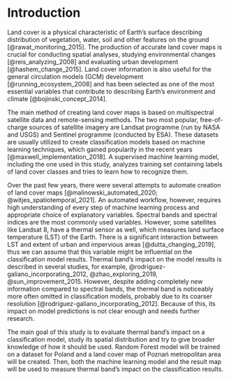 # Introduction {#sec-intro}

Land cover is a physical characteristic of Earth's surface describing distribution of vegetation, water, soil and other features on the ground [@rawat_monitoring_2015].
The production of accurate land cover maps is crucial for conducting spatial analyses, studying environmental changes [@reis_analyzing_2008] and evaluating urban development [@hashem_change_2015].
Land cover information is also useful for the general circulation models (GCM) development [@running_ecosystem_2008] and has been selected as one of the most essential variables that contribute to describing Earth's environment and climate [@bojinski_concept_2014].

The main method of creating land cover maps is based on multispectral satellite data and remote-sensing methods.
The two most popular, free-of-charge sources of satellite imagery are Landsat programme (run by NASA and USGS) and Sentinel programme (conducted by ESA).
These datasets are usually utilized to create classification models based on machine learning techniques, which gained popularity in the recent years [@maxwell_implementation_2018].
A supervised machine learning model, including the one used in this study, analyzes training set containing labels of land cover classes and tries to learn how to recognize them.

Over the past few years, there were several attempts to automate creation of land cover maps [@malinowski_automated_2020; @witjes_spatiotemporal_2021].
An automated workflow, however, requires high understanding of every step of machine learning process and appropriate choice of explanatory variables.
Spectral bands and spectral indices are the most commonly used variables.
However, some satellites like Landsat 8, have a thermal sensor as well, which measures land surface temperature (LST) of the Earth.
There is a significant interaction between LST and extent of urban and impervious areas [@dutta_changing_2019], thus we can assume that this variable might be influential on the classification model results.
Thermal band's impact on the model results is described in several studies, for example, @rodriguez-galiano_incorporating_2012, @zhao_exploring_2019, @sun_improvement_2015.
However, despite adding completely new information compared to spectral bands, the thermal band is noticeably more often omitted in classification models, probably due to its coarser resolution [@rodriguez-galiano_incorporating_2012].
Because of this, its impact on model predictions is not clear enough and needs further research.

The main goal of this study is to evaluate thermal band's impact on a classification model, study its spatial distribution and try to give broader knowledge of how it should be used.
Random Forest model will be trained on a dataset for Poland and a land cover map of Poznań metropolitan area will be created.
Then, both the machine learning model and the result map will be used to measure thermal band's impact on the classification results.
